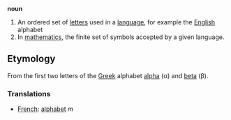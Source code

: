 '''noun'''

# An ordered set of [[letter]]s used in a [[language]], for example the [[English]] alphabet
# In [[mathematics]], the finite set of symbols accepted by a given language.

== Etymology ==

From the first two letters of the [[Greek]] alphabet [[alpha]] (&alpha;) and [[beta]] (&beta;).

=== Translations ===
*[[French]]: [[alphabet]] ''m''